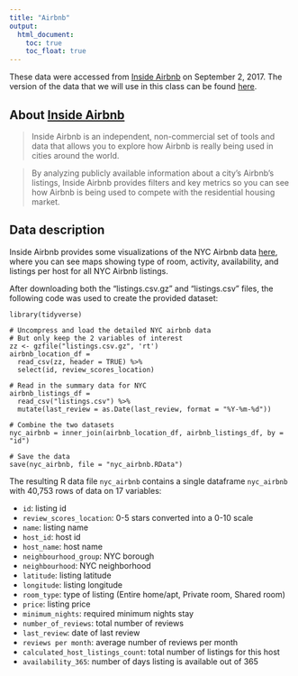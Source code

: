 ```yaml
---
title: "Airbnb"
output:
  html_document: 
    toc: true
    toc_float: true
---
```


These data were accessed from [Inside Airbnb](http://insideairbnb.com/get-the-data.html) on September 2, 2017. The version of the data that we will use in this class can be found [here](./data/nyc_airbnb.zip).


## About [Inside Airbnb](http://insideairbnb.com/about.html)

> Inside Airbnb is an independent, non-commercial set of tools and data that allows you to explore how Airbnb is really being used in cities around the world.

> By analyzing publicly available information about a city's Airbnb's listings, Inside Airbnb provides filters and key metrics so you can see how Airbnb is being used to compete with the residential housing market.


## Data description

Inside Airbnb provides some visualizations of the NYC Airbnb data [here](http://insideairbnb.com/new-york-city/), where you can see maps showing type of room, activity, availability, and listings per host for all NYC Airbnb listings.

After downloading both the "listings.csv.gz" and "listings.csv" files, the following code was used to create the provided dataset:

```
library(tidyverse)

# Uncompress and load the detailed NYC airbnb data
# But only keep the 2 variables of interest
zz <- gzfile("listings.csv.gz", 'rt')   
airbnb_location_df = 
  read_csv(zz, header = TRUE) %>% 
  select(id, review_scores_location)

# Read in the summary data for NYC
airbnb_listings_df =
  read_csv("listings.csv") %>% 
  mutate(last_review = as.Date(last_review, format = "%Y-%m-%d"))

# Combine the two datasets
nyc_airbnb = inner_join(airbnb_location_df, airbnb_listings_df, by = "id")

# Save the data
save(nyc_airbnb, file = "nyc_airbnb.RData")
```

The resulting R data file `nyc_airbnb` contains a single dataframe `nyc_airbnb` with 40,753 rows of data on 17 variables:

- `id`: listing id
- `review_scores_location`: 0-5 stars converted into a 0-10 scale
- `name`: listing name
- `host_id`: host id 
- `host_name`: host name
- `neighbourhood_group`: NYC borough
- `neighbourhood`: NYC neighborhood
- `latitude`: listing latitude
- `longitude`: listing longitude
- `room_type`: type of listing (Entire home/apt, Private room, Shared room)
- `price`: listing price
- `minimum_nights`: required minimum nights stay
- `number_of_reviews`: total number of reviews
- `last_review`: date of last review
- `reviews per month`: average number of reviews per month
- `calculated_host_listings_count`: total number of listings for this host
- `availability_365`: number of days listing is available out of 365


